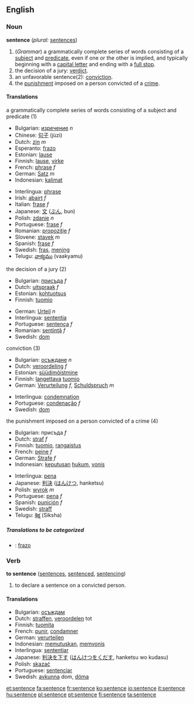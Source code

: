 ==English==

===Noun===
'''sentence'''  (''plural:'' [[sentences]])
#(''Grammar'') a grammatically complete series of words consisting of a [[subject]] and [[predicate]], even if one or the other is implied, and typically beginning with a [[capital letter]] and ending with a [[full stop]].
#the decision of a jury: [[verdict]].
#an unfavorable sentence(2): [[conviction]].
#the [[punishment]] imposed on a person convicted of a [[crime]].

====Translations====
;a grammatically complete series of words consisting of a subject and predicate (1)
{{top}}
* Bulgarian: [[изречение]] ''n''
*Chinese: [[句子]] (jùzi)
*Dutch: [[zin]] ''m''
*Esperanto: [[frazo]]
*Estonian: [[lause]]
*Finnish: [[lause]], [[virke]]
*French: [[phrase]] ''f''
*German: [[Satz]] ''m''
*Indonesian: [[kalimat]]
{{mid}}
*Interlingua: [[phrase]]
*Irish: [[abairt]] ''f''
*Italian: [[frase]] ''f''
*Japanese: [[文]] ([[ぶん]], bun)
*Polish: [[zdanie]] ''n''
*Portuguese: [[frase]] ''f''
*Romanian: [[propoziţie]] ''f''
*Slovene: [[stavek]] ''m''
*Spanish: [[frase]] ''f''
*Swedish: [[fras]], [[mening]]
*Telugu: [[వాక్యము]] (vaakyamu)
{{bottom}}

;the decision of a jury (2)
{{top}}
* Bulgarian: [[присъда]] ''f''
*Dutch: [[uitspraak]] ''f''
*Estonian: [[kohtuotsus]]
*Finnish: [[tuomio]]
{{mid}}
*German: [[Urteil]] ''n''
*Interlingua: [[sententia]]
*Portuguese: [[sentença]] ''f''
*Romanian: [[sentinţă]] ''f''
*Swedish: [[dom]]
{{bottom}}

;conviction (3)
{{top}}
* Bulgarian: [[осъждане]] ''n''
*Dutch: [[veroordeling]] ''f''
*Estonian: [[süüdimõistmine]]
*Finnish: [[langettava]] [[tuomio]]
*German: [[Verurteilung]] ''f'', [[Schuldspruch]] ''m''
{{mid}}
*Interlingua: [[condemnation]]
*Portuguese: [[condenação]] ''f''
*Swedish: [[dom]]
{{bottom}}

;the punishment imposed on a person convicted of a crime (4)
{{top}}
* Bulgarian: присъда ''f''
*Dutch: [[straf]] ''f''
*Finnish: [[tuomio]], [[rangaistus]]
*French: [[peine]] ''f''
*German: [[Strafe]] ''f''
*Indonesian: [[putus|keputusan]] [[hukum]], [[vonis]]
{{mid}}
*Interlingua: [[pena]]
*Japanese: [[判決]] ([[はんけつ]], hanketsu)
*Polish: [[wyrok]] ''m''
*Portuguese: [[pena]] ''f''
*Spanish: [[punición]] ''f''
*Swedish: [[straff]]
*Telugu: [[శిక్ష]] (Siksha)
{{bottom}}

=====Translations to be categorized=====
{{checktrans}}

*{{ttbc|Ido}}: [[frazo]]

===Verb===
'''to sentence''' ([[sentences]], [[sentenced]], [[sentencing]])
# to declare a sentence on a convicted person.

====Translations====
*Bulgarian: [[осъждам]] 
*Dutch: [[straffen]], [[veroordelen]] tot
*Finnish: [[tuomita]]
*French: [[punir]], [[condamner]]
*German: [[verurteilen]]
*Indonesian: [[putus|memutuskan]], [[vonis|memvonis]]
*Interlingua: [[sententiar]]
*Japanese: [[判決]]を[[下す]] ([[はんけつ]]を[[くだす]], hanketsu wo kudasu)
*Polish: [[skazać]]
*Portuguese: [[sentenciar]]
*Swedish: [[avkunna]] dom, [[döma]]

[[et:sentence]]
[[fa:sentence]]
[[fr:sentence]]
[[ko:sentence]]
[[io:sentence]]
[[it:sentence]]
[[hu:sentence]]
[[pl:sentence]]
[[pt:sentence]]
[[fi:sentence]]
[[ta:sentence]]